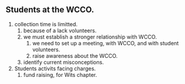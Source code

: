 ## Students at the WCCO. 

 #. collection time is limitted. 
 	#. because of a lack volunteers. 
	#. we must establish a stronger relationship with WCCO. 
		#. we need to set up a meeting, with WCCO, and with student volunteers. 
		#. raise awareness about the WCCO. 
	#. identify current misconceptions. 
#. Students activits facing charges. 
	#. fund raising, for Wits chapter. 



